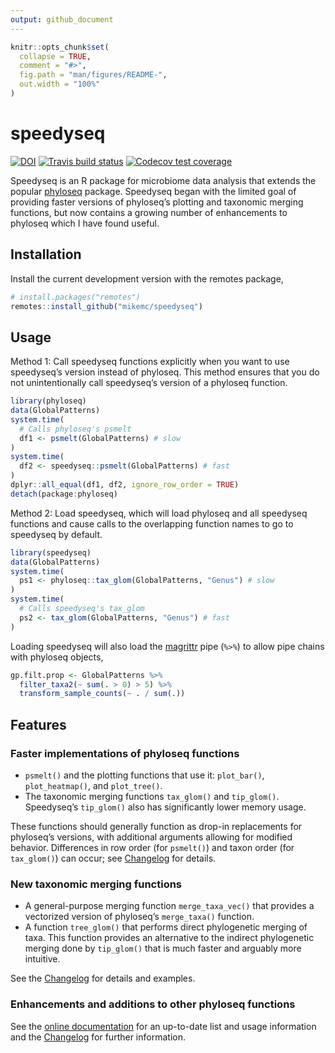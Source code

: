 ```yaml
---
output: github_document
---
```


<!-- README.md is generated from README.Rmd. Please edit that file -->

```r
knitr::opts_chunk$set(
  collapse = TRUE,
  comment = "#>",
  fig.path = "man/figures/README-",
  out.width = "100%"
)
```
# speedyseq

<!-- badges: start -->
[![DOI](https://zenodo.org/badge/179732395.svg)](https://zenodo.org/badge/latestdoi/179732395)
[![Travis build
status](https://travis-ci.org/mikemc/speedyseq.svg?branch=master)](https://travis-ci.org/mikemc/speedyseq)
[![Codecov test
coverage](https://codecov.io/gh/mikemc/speedyseq/branch/master/graph/badge.svg)](https://codecov.io/gh/mikemc/speedyseq?branch=master)
<!-- badges: end -->

Speedyseq is an R package for microbiome data analysis that extends the popular [phyloseq](https://joey711.github.io/phyloseq/) package. Speedyseq began with the limited goal of providing faster versions of phyloseq's plotting and taxonomic merging functions, but now contains a growing number of enhancements to phyloseq which I have found useful.

## Installation

Install the current development version with the remotes package,
```r
# install.packages("remotes")
remotes::install_github("mikemc/speedyseq")
```

## Usage

Method 1: Call speedyseq functions explicitly when you want to use speedyseq's version instead of phyloseq. This method ensures that you do not unintentionally call speedyseq's version of a phyloseq function.
```r
library(phyloseq)
data(GlobalPatterns)
system.time(
  # Calls phyloseq's psmelt
  df1 <- psmelt(GlobalPatterns) # slow
)
system.time(
  df2 <- speedyseq::psmelt(GlobalPatterns) # fast
)
dplyr::all_equal(df1, df2, ignore_row_order = TRUE)
detach(package:phyloseq)
```

Method 2: Load speedyseq, which will load phyloseq and all speedyseq functions and cause calls to the overlapping function names to go to speedyseq by default.
```r
library(speedyseq)
data(GlobalPatterns)
system.time(
  ps1 <- phyloseq::tax_glom(GlobalPatterns, "Genus") # slow
)
system.time(
  # Calls speedyseq's tax_glom
  ps2 <- tax_glom(GlobalPatterns, "Genus") # fast
)
```
Loading speedyseq will also load the [magrittr](https://magrittr.tidyverse.org/) pipe (`%>%`) to allow pipe chains with phyloseq objects,
```r
gp.filt.prop <- GlobalPatterns %>%
  filter_taxa2(~ sum(. > 0) > 5) %>%
  transform_sample_counts(~ . / sum(.))
```

## Features

### Faster implementations of phyloseq functions

* `psmelt()` and the plotting functions that use it: `plot_bar()`, `plot_heatmap()`, and `plot_tree()`.
* The taxonomic merging functions `tax_glom()` and `tip_glom()`. Speedyseq's `tip_glom()` also has significantly lower memory usage.

These functions should generally function as drop-in replacements for phyloseq's versions, with additional arguments allowing for modified behavior. Differences in row order (for `psmelt()`) and taxon order (for `tax_glom()`) can occur; see [Changelog](https://mikemc.github.io/speedyseq/news/index.html) for details.

### New taxonomic merging functions

* A general-purpose merging function `merge_taxa_vec()` that provides a vectorized version of phyloseq's `merge_taxa()` function.
* A function `tree_glom()` that performs direct phylogenetic merging of taxa. This function provides an alternative to the indirect phylogenetic merging done by `tip_glom()` that is much faster and arguably more intuitive.

See the [Changelog](https://mikemc.github.io/speedyseq/news/index.html) for details and examples.

### Enhancements and additions to other phyloseq functions

See the [online documentation](https://mikemc.github.io/speedyseq/reference/index.html) for an up-to-date list and usage information and the [Changelog](https://mikemc.github.io/speedyseq/news/index.html) for further information. 
